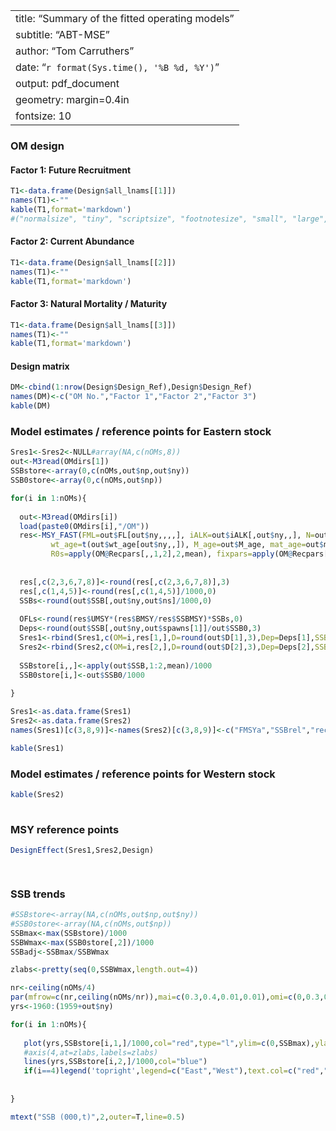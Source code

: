 
---
title: "Summary of the fitted operating models"
subtitle: "ABT-MSE"
author: "Tom Carruthers"
date:  "`r format(Sys.time(), '%B %d, %Y')`"
output: pdf_document
geometry: margin=0.4in
fontsize: 10
---

### OM design 

#### Factor 1: Future Recruitment 

```r
T1<-data.frame(Design$all_lnams[[1]])
names(T1)<-""
kable(T1,format='markdown')
#("normalsize", "tiny", "scriptsize", "footnotesize", "small", "large", "Large", "LARGE", "huge", "Huge
```

#### Factor 2: Current Abundance 

```r
T1<-data.frame(Design$all_lnams[[2]])
names(T1)<-""
kable(T1,format='markdown')

```

#### Factor 3: Natural Mortality / Maturity

```r
T1<-data.frame(Design$all_lnams[[3]])
names(T1)<-""
kable(T1,format='markdown')

```



#### Design matrix

```r

DM<-cbind(1:nrow(Design$Design_Ref),Design$Design_Ref)
names(DM)<-c("OM No.","Factor 1","Factor 2","Factor 3")
kable(DM)

```


### Model estimates / reference points for Eastern stock

```r

Sres1<-Sres2<-NULL#array(NA,c(nOMs,8))
out<-M3read(OMdirs[1])
SSBstore<-array(0,c(nOMs,out$np,out$ny))
SSB0store<-array(0,c(nOMs,out$np))

for(i in 1:nOMs){
  
  out<-M3read(OMdirs[i])
  load(paste0(OMdirs[i],"/OM"))
  res<-MSY_FAST(FML=out$FL[out$ny,,,,], iALK=out$iALK[,out$ny,,], N=out$N[,out$ny,,,],
         wt_age=t(out$wt_age[out$ny,,]), M_age=out$M_age, mat_age=out$mat_age,
         R0s=apply(OM@Recpars[,,1,2],2,mean), fixpars=apply(OM@Recpars[,,1,1],2,mean))
  
  
  res[,c(2,3,6,7,8)]<-round(res[,c(2,3,6,7,8)],3)
  res[,c(1,4,5)]<-round(res[,c(1,4,5)]/1000,0)
  SSBs<-round(out$SSB[,out$ny,out$ns]/1000,0)
 
  OFLs<-round(res$UMSY*(res$BMSY/res$SSBMSY)*SSBs,0)
  Deps<-round(out$SSB[,out$ny,out$spawns[1]]/out$SSB0,3)
  Sres1<-rbind(Sres1,c(OM=i,res[1,],D=round(out$D[1],3),Dep=Deps[1],SSB=SSBs[1],OFL=OFLs[1]))
  Sres2<-rbind(Sres2,c(OM=i,res[2,],D=round(out$D[2],3),Dep=Deps[2],SSB=SSBs[2],OFL=OFLs[2]))
  
  SSBstore[i,,]<-apply(out$SSB,1:2,mean)/1000
  SSB0store[i,]<-out$SSB0/1000
  
}

Sres1<-as.data.frame(Sres1)
Sres2<-as.data.frame(Sres2)
names(Sres1)[c(3,8,9)]<-names(Sres2)[c(3,8,9)]<-c("FMSYa","SSBrel","recMSY")

kable(Sres1)

```


### Model estimates / reference points for Western stock
```r

kable(Sres2)
  
```


### MSY reference points

```r

DesignEffect(Sres1,Sres2,Design)

  
```


### SSB trends

```r

#SSBstore<-array(NA,c(nOMs,out$np,out$ny))
#SSB0store<-array(NA,c(nOMs,out$np))
SSBmax<-max(SSBstore)/1000
SSBWmax<-max(SSB0store[,2])/1000
SSBadj<-SSBmax/SSBWmax

zlabs<-pretty(seq(0,SSBWmax,length.out=4))

nr<-ceiling(nOMs/4)
par(mfrow=c(nr,ceiling(nOMs/nr)),mai=c(0.3,0.4,0.01,0.01),omi=c(0,0.3,0,0))
yrs<-1960:(1959+out$ny)

for(i in 1:nOMs){
  
   plot(yrs,SSBstore[i,1,]/1000,col="red",type="l",ylim=c(0,SSBmax),ylab="",xlab="")
   #axis(4,at=zlabs,labels=zlabs)
   lines(yrs,SSBstore[i,2,]/1000,col="blue")
   if(i==4)legend('topright',legend=c("East","West"),text.col=c("red","blue"),bty='n')
   
  
}  

mtext("SSB (000,t)",2,outer=T,line=0.5)

```





